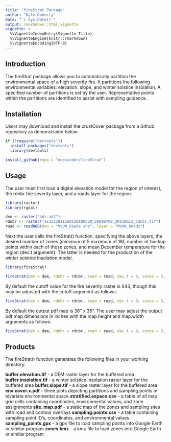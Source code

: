 ```yaml
---
title: "fireStrat Package"
author: "Kyle Doherty"
date: "`r Sys.Date()`"
output: rmarkdown::html_vignette
vignette: >
  %\VignetteIndexEntry{Vignette Title}
  %\VignetteEngine{knitr::rmarkdown}
  %\VignetteEncoding{UTF-8}
---
```


## Introduction

The fireStrat package allows you to automatically partition the environmental space of a high severity fire. It partitions the following environmental variables: elevation. slope, and winter solstice insolation. A specified number of partitions is set by the user. Representative points within the partitions are identified to assist with sampling guidance. 

## Installation
Users may download and install the crustCover package from a Github repository as demonstrated below:

```r
if (!require("devtools"))
  install.packages("devtools")
  library(devtools)

install_github(repo = "mosscoder/fireStrat")
```

## Usage

The user must first load a digital elevation model for the region of interest, the rdnbr fire severity layer, and a roads layer for the region.

```r
library(raster)
library(rgdal)

dem <- raster("hdr.adf")
rdnbr <- raster("az3532911160120100620_20090709_20110613_rdnbr.tif")
road <- readOGR(dsn = "MVUM_Roads.shp", layer = "MVUM_Roads")
```

Next the user calls the fireStrat() function, specifying the above layers, the desired number of zones (minimum of 5 maximum of 18), number of backup points within each of those zones, and mean December temperature for the region (dec.t argument). The latter is needed for the production of the winter solstice insolation model. 

```r
library(fireStrat)

fireStrat(dem = dem, rdnbr = rdnbr, road = road, dec.t = 0, zones = 5, backups = 2)
```

By default the cutoff value for the fire severity raster is 643, though this may be adjusted with the cutoff argument as follows:

```r
fireStrat(dem = dem, rdnbr = rdnbr, road = road, dec.t = 0, zones = 5, backups = 2, cutoff = 700)
```

By default the output pdf map is 36" x 36". The user may adjust the output pdf map dimensions in inches with the map.height and map.width arguments as follows:

```r
fireStrat(dem = dem, rdnbr = rdnbr, road = road, dec.t = 0, zones = 5, backups = 2, map.width = 20, map.height = 40)
```

## Products

The fireStrat() function generates the following files in your working directory:

**buffer.elevation.tif** - a DEM raster layer for the buffered area
**buffer.insolation.tif** - a winter solstice insolation raster layer for the buffered area
**buffer.slope.tif** - a slope raster layer for the buffered area
**env.cover.x.pdf** - three plots depicting partitions and sampling points in bivariate environmental space
**stratified.espace.csv** - a table of all map grid cells containing coordinates, environmental values, and zone assignments
**site_map.pdf** - a static map of the zones and sampling sites with road and contour overlays
**sampling.points.csv** - a table containing sampling point ID's, coordinates, and environmental values
**sampling_points.gpx** - a gpx file to load sampling points into Google Earth or similar program
**zones.kmz** - a kmz file to load zones into Google Earth or similar program




